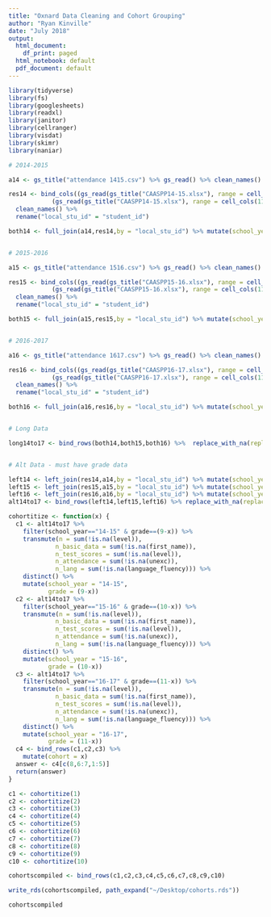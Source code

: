```yaml
---
title: "Oxnard Data Cleaning and Cohort Grouping"
author: "Ryan Kinville"
date: "July 2018"
output:
  html_document:
    df_print: paged
  html_notebook: default
  pdf_document: default
---
```


```r

library(tidyverse)
library(fs)
library(googlesheets)
library(readxl)
library(janitor)
library(cellranger)
library(visdat)
library(skimr)
library(naniar)

```


```r


# 2014-2015

a14 <- gs_title("attendance 1415.csv") %>% gs_read() %>% clean_names()

res14 <- bind_cols((gs_read(gs_title("CAASPP14-15.xlsx"), range = cell_cols(1:10)) %>% remove_empty(which = "rows")),
            (gs_read(gs_title("CAASPP14-15.xlsx"), range = cell_cols(11:13), skip = 2) %>% remove_empty(which = "rows"))) %>% 
  clean_names() %>% 
  rename("local_stu_id" = "student_id")

both14 <- full_join(a14,res14,by = "local_stu_id") %>% mutate(school_year = "14-15")


# 2015-2016

a15 <- gs_title("attendance 1516.csv") %>% gs_read() %>% clean_names()

res15 <- bind_cols((gs_read(gs_title("CAASPP15-16.xlsx"), range = cell_cols(1:10)) %>% remove_empty(which = "rows")),
            (gs_read(gs_title("CAASPP15-16.xlsx"), range = cell_cols(11:13), skip = 2) %>% remove_empty(which = "rows"))) %>% 
  clean_names() %>% 
  rename("local_stu_id" = "student_id")

both15 <- full_join(a15,res15,by = "local_stu_id") %>% mutate(school_year = "15-16")


# 2016-2017

a16 <- gs_title("attendance 1617.csv") %>% gs_read() %>% clean_names()

res16 <- bind_cols((gs_read(gs_title("CAASPP16-17.xlsx"), range = cell_cols(1:10)) %>% remove_empty(which = "rows")),
            (gs_read(gs_title("CAASPP16-17.xlsx"), range = cell_cols(11:13), skip = 2) %>% remove_empty(which = "rows"))) %>% 
  clean_names() %>% 
  rename("local_stu_id" = "student_id")

both16 <- full_join(a16,res16,by = "local_stu_id") %>% mutate(school_year = "16-17")


# Long Data

long14to17 <- bind_rows(both14,both15,both16) %>%  replace_with_na(replace = list(language_fluency = "Unknown"))


# Alt Data - must have grade data

left14 <- left_join(res14,a14,by = "local_stu_id") %>% mutate(school_year = "14-15")
left15 <- left_join(res15,a15,by = "local_stu_id") %>% mutate(school_year = "15-16")
left16 <- left_join(res16,a16,by = "local_stu_id") %>% mutate(school_year = "16-17")
alt14to17 <- bind_rows(left14,left15,left16) %>% replace_with_na(replace = list(language_fluency = "Unknown"))

```

```r

cohortitize <- function(x) {
  c1 <- alt14to17 %>%
    filter(school_year=="14-15" & grade==(9-x)) %>% 
    transmute(n = sum(!is.na(level)),
             n_basic_data = sum(!is.na(first_name)),
             n_test_scores = sum(!is.na(level)),
             n_attendance = sum(!is.na(unexc)),
             n_lang = sum(!is.na(language_fluency))) %>% 
    distinct() %>% 
    mutate(school_year = "14-15",
           grade = (9-x))
  c2 <- alt14to17 %>%
    filter(school_year=="15-16" & grade==(10-x)) %>% 
    transmute(n = sum(!is.na(level)),
             n_basic_data = sum(!is.na(first_name)),
             n_test_scores = sum(!is.na(level)),
             n_attendance = sum(!is.na(unexc)),
             n_lang = sum(!is.na(language_fluency))) %>% 
    distinct() %>% 
    mutate(school_year = "15-16",
           grade = (10-x))
  c3 <- alt14to17 %>%
    filter(school_year=="16-17" & grade==(11-x)) %>% 
    transmute(n = sum(!is.na(level)),
             n_basic_data = sum(!is.na(first_name)),
             n_test_scores = sum(!is.na(level)),
             n_attendance = sum(!is.na(unexc)),
             n_lang = sum(!is.na(language_fluency))) %>% 
    distinct() %>% 
    mutate(school_year = "16-17",
           grade = (11-x))
  c4 <- bind_rows(c1,c2,c3) %>% 
    mutate(cohort = x)
  answer <- c4[c(8,6:7,1:5)]
  return(answer)
}

c1 <- cohortitize(1)
c2 <- cohortitize(2)
c3 <- cohortitize(3)
c4 <- cohortitize(4)
c5 <- cohortitize(5)
c6 <- cohortitize(6)
c7 <- cohortitize(7)
c8 <- cohortitize(8)
c9 <- cohortitize(9)
c10 <- cohortitize(10)

cohortscompiled <- bind_rows(c1,c2,c3,c4,c5,c6,c7,c8,c9,c10)

write_rds(cohortscompiled, path_expand("~/Desktop/cohorts.rds"))

```


```r

cohortscompiled

```


